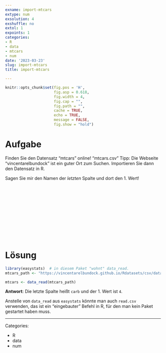 ```yaml
---
exname: import-mtcars
extype: num
exsolution: 4
exshuffle: no
extol: 1
expoints: 1
categories:
- R
- data
- mtcars
- num
date: '2023-03-23'
slug: import-mtcars
title: import-mtcars

---
```







```r
knitr::opts_chunk$set(fig.pos = 'H',
                      fig.asp = 0.618,
                      fig.width = 4,
                      fig.cap = "", 
                      fig.path = "",
                      cache = TRUE,
                      echo = TRUE,
                      message = FALSE,
                      fig.show = "hold")
```






# Aufgabe


Finden Sie den Datensatz "mtcars" online! "mtcars.csv"
Tipp: Die Webseite "vincentarelbundock" ist ein guter Ort zum Suchen.
Importieren Sie dann den Datensatz in R.

Sagen Sie mir den Namen der *letzten* Spalte und dort den 1. Wert!


</br>
</br>
</br>
</br>
</br>
</br>
</br>
</br>
</br>
</br>

# Lösung



```r
library(easystats)  # in diesem Paket "wohnt" data_read. 
mtcars_path <- "https://vincentarelbundock.github.io/Rdatasets/csv/datasets/mtcars.csv"

mtcars <- data_read(mtcars_path)
```

**Antwort**: Die letzte Spalte heißt `carb` und der 1. Wert ist `4`.


Anstelle von `data_read` aus `easystats` könnte man auch `read.csv` verwenden,
das ist ein "eingebauter" Befehl in R, für den man kein Paket gestartet haben muss.





---

Categories: 

- R
- data
- num

